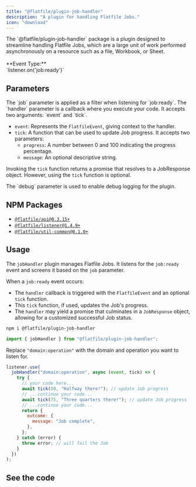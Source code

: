 ```yaml
---
title: "@flatfile/plugin-job-handler"
description: "A plugin for handling Flatfile Jobs."
icon: "download"
---
```


<CardGroup cols={1}>
  <Card
    title="@flatfile/plugin-job-handler"
    icon="download"
  >
    The `@flatfile/plugin-job-handler` package is a plugin designed to streamline handling Flatfile Jobs, 
    which are a large unit of work performed asynchronously on a resource such as a file, Workbook, or Sheet.
    <br/>
    <br/>
    **Event Type:**
    <br/>
    `listener.on('job:ready')`

  </Card>
</CardGroup>

## Parameters

<ParamField path="job" type="string" required>
  The `job` parameter is applied as a filter when listening for `job:ready`.
</ParamField>

<ParamField path="handler" type="function" required>
 The `handler` parameter is a callback where you execute your code. It accepts two arguments: `event` and `tick`.

- `event`: Represents the `FlatfileEvent`, giving context to the handler.
- `tick`: A function that can be used to update Job progress. It accepts two parameters:
  - `progress`: A number between 0 and 100 indicating the progress percentage.
  - `message`: An optional descriptive string.

Invoking the `tick` function returns a promise that resolves to a JobResponse object. However, using the `tick` function is optional.

</ParamField>

<ParamField path="opts.debug" type="boolean" default="false">
  The `debug` parameter is used to enable debug logging for the plugin.
</ParamField>

## NPM Packages

- [`@flatfile/api@0.3.15+`](https://npmjs.com/package/@flatfile/api)
- [`@flatfile/listener@1.4.9+`](https://npmjs.com/package/@flatfile/listener)
- [`@flatfile/util-common@0.1.0+`](https://npmjs.com/package/@flatfile/util-common)

## Usage

The `jobHandler` plugin manages Flatfile Jobs. It listens for the `job:ready` event and screens it based on the `job` parameter.

When a `job:ready` event occurs:

- The `handler` callback is triggered with the `FlatfileEvent` and an optional `tick` function.
- This `tick` function, if used, updates the Job's progress.
- The `handler` may yield a promise that culminates in a `JobResponse` object, allowing for a customized successful Job status.

```bash install
npm i @flatfile/plugin-job-handler
```

```js import
import { jobHandler } from "@flatfile/plugin-job-handler";
```

Replace `"domain:operation"` with the domain and operation you want to listen for.

```js listener.js
listener.use(
  jobHandler("domain:operation", async (event, tick) => {
    try {
      // your code here...
      await tick(50, "Halfway there!"); // update Job progress
      // ...continue your code...
      await tick(75, "Three quarters there!"); // update Job progress
      // ...continue your code...
      return {
        outcome: {
          message: "Job complete",
        },
      };
    } catch (error) {
      throw error; // will fail the Job
    }
  })
);
```

## See the code

<CardGroup cols={2}>
  <Card
    title="@flatfile/plugin-job-handler"
    href="https://github.com/FlatFilers/flatfile-plugins/tree/main/plugins/job-handler"
    icon="github"
  ></Card>
</CardGroup>
